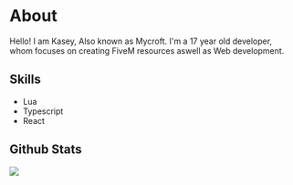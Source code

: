 # About

Hello! I am Kasey, Also known as Mycroft. I'm a 17 year old developer, whom focuses on creating FiveM resources
aswell as Web development.

## Skills
- Lua
- Typescript
- React


## Github Stats
![](http://github-profile-summary-cards.vercel.app/api/cards/profile-details?username=mycroft-studios&theme=aura_dark)